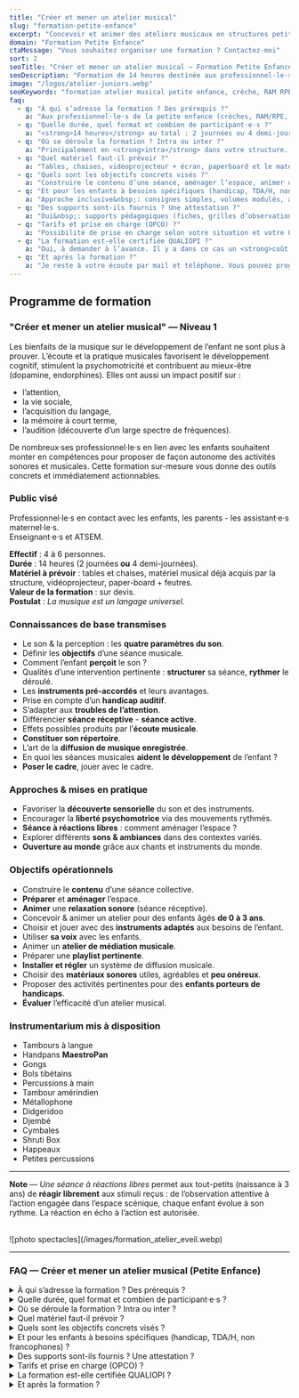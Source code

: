 ```yaml
---
title: "Créer et mener un atelier musical"
slug: "formation-petite-enfance"
excerpt: "Concevoir et animer des ateliers musicaux en structures petite enfance."
domain: "Formation Petite Enfance"
ctaMessage: "Vous souhaitez organiser une formation ? Contactez-moi"
sort: 2
seoTitle: "Créer et mener un atelier musical — Formation Petite Enfance (Niveau 1)"
seoDescription: "Formation de 14 heures destinée aux professionnel·le·s de la petite enfance : construire et animer des ateliers musicaux, répertoire, voix, instruments, aménagement de l’espace."
image: "/logos/atelier-juniors.webp"
seoKeywords: "formation atelier musical petite enfance, crèche, RAM RPE, ATSEM, enseignants, séance à réactions libres, instruments pré-accordés, aménagement de l’espace, répertoire comptines, médiation musicale"
faq:
  - q: "À qui s’adresse la formation ? Des prérequis ?"
    a: "Aux professionnel·le·s de la petite enfance (crèches, RAM/RPE, multi-accueil), enseignant·e·s, ATSEM et assistant·e·s maternel·le·s. Aucun prérequis musical&nbsp;: on part du terrain et on pratique."
  - q: "Quelle durée, quel format et combien de participant·e·s ?"
    a: "<strong>14 heures</strong> au total : 2 journées ou 4 demi-journées. Groupe idéal de <strong>4 à 6 personnes</strong> pour un accompagnement concret et individualisé."
  - q: "Où se déroule la formation ? Intra ou inter ?"
    a: "Principalement en <strong>intra</strong> dans votre structure. Possibilité d’<strong>inter</strong> si vous mutualisez avec des établissements proches."
  - q: "Quel matériel faut-il prévoir ?"
    a: "Tables, chaises, vidéoprojecteur + écran, paperboard et le matériel musical déjà présent. J’apporte un instrumentarium de démonstration pour les ateliers pratiques."
  - q: "Quels sont les objectifs concrets visés ?"
    a: "Construire le contenu d’une séance, aménager l’espace, animer une relaxation sonore, concevoir un atelier adapté aux jeunes enfants, choisir des instruments adaptés, travailler la voix, bâtir une playlist, régler un système de diffusion, et évaluer l’atelier."
  - q: "Et pour les enfants à besoins spécifiques (handicap, TDA/H, non francophones) ?"
    a: "Approche inclusive&nbsp;: consignes simples, volumes modulés, alternance écoute/jeu, séance à réactions libres, adaptations matérielles et rythmiques."
  - q: "Des supports sont-ils fournis ? Une attestation ?"
    a: "Oui&nbsp;: supports pédagogiques (fiches, grilles d’observation, exemples de playlists, vidéos en ligne) et attestation de réalisation en fin de formation."
  - q: "Tarifs et prise en charge (OPCO) ?"
    a: "Possibilité de prise en charge selon votre situation et votre OPCO. Contact devis&nbsp;: cliquez sur <em>Demander un devis</em> en bas de page."
  - q: "La formation est-elle certifiée QUALIOPI ?"
    a: "Oui, à demander à l’avance. Il y a dans ce cas un <strong>coût supplémentaire</strong> à la charge du client."
  - q: "Et après la formation ?"
    a: "Je reste à votre écoute par mail et téléphone. Vous pouvez programmer ultérieurement le <strong>niveau&nbsp;2</strong> puis le <strong>niveau&nbsp;3</strong> de la formation."
---
```


## Programme de formation  
### "Créer et mener un atelier musical" — Niveau 1

Les bienfaits de la musique sur le développement de l’enfant ne sont plus à prouver. L’écoute et la pratique musicales favorisent le développement cognitif, stimulent la psychomotricité et contribuent au mieux-être (dopamine, endorphines). Elles ont aussi un impact positif sur :  
- l’attention,  
- la vie sociale,  
- l’acquisition du langage,  
- la mémoire à court terme,  
- l’audition (découverte d’un large spectre de fréquences).

De nombreux·ses professionnel·le·s en lien avec les enfants souhaitent monter en compétences pour proposer de façon autonome des activités sonores et musicales. Cette formation sur-mesure vous donne des outils concrets et immédiatement actionnables.


### Public visé
Professionnel·le·s en contact avec les enfants, les parents - les assistant·e·s maternel·le·s.  
Enseignant·e·s et ATSEM.

**Effectif** : 4 à 6 personnes.  
**Durée** : 14 heures (2 journées **ou** 4 demi-journées).  
**Matériel à prévoir** : tables et chaises, matériel musical déjà acquis par la structure, vidéoprojecteur, paper-board + feutres.  
**Valeur de la formation** : sur devis.  
**Postulat** : *La musique est un langage universel.*


### Connaissances de base transmises
- Le son & la perception : les **quatre paramètres du son**.  
- Définir les **objectifs** d’une séance musicale.  
- Comment l’enfant **perçoit** le son ?  
- Qualités d’une intervention pertinente : **structurer** sa séance, **rythmer** le déroulé.  
- Les **instruments pré-accordés** et leurs avantages.  
- Prise en compte d’un **handicap auditif**.  
- S’adapter aux **troubles de l’attention**.  
- Différencier **séance réceptive** - **séance active**.  
- Effets possibles produits par l’**écoute musicale**.  
- **Constituer son répertoire**.  
- L’art de la **diffusion de musique enregistrée**.  
- En quoi les séances musicales **aident le développement** de l’enfant ?  
- **Poser le cadre**, jouer avec le cadre.


### Approches & mises en pratique
- Favoriser la **découverte sensorielle** du son et des instruments.  
- Encourager la **liberté psychomotrice** via des mouvements rythmés.  
- **Séance à réactions libres** : comment aménager l’espace ?  
- Explorer différents **sons & ambiances** dans des contextes variés.  
- **Ouverture au monde** grâce aux chants et instruments du monde.

### Objectifs opérationnels
- Construire le **contenu** d’une séance collective.  
- **Préparer** et **aménager** l’espace.  
- **Animer** une **relaxation sonore** (séance réceptive).  
- Concevoir & animer un atelier pour des enfants âgés **de 0 à 3 ans**.  
- Choisir et jouer avec des **instruments adaptés** aux besoins de l’enfant.  
- Utiliser **sa voix** avec les enfants.  
- Animer un **atelier de médiation musicale**.  
- Préparer une **playlist pertinente**.  
- **Installer et régler** un système de diffusion musicale.  
- Choisir des **matériaux sonores** utiles, agréables et **peu onéreux**.  
- Proposer des activités pertinentes pour des **enfants porteurs de handicaps**.  
- **Évaluer** l’efficacité d’un atelier musical.

### Instrumentarium mis à disposition
- Tambours à langue
- Handpans **MaestroPan**
- Gongs
- Bols tibétains
- Percussions à main
- Tambour amérindien
- Métallophone
- Didgeridoo
- Djembé
- Cymbales
- Shruti Box
- Happeaux
- Petites percussions

---

**Note** — *Une séance à réactions libres* permet aux tout-petits (naissance à 3 ans) de **réagir librement** aux stimuli reçus : de l’observation attentive à l’action engagée dans l’espace scénique, chaque enfant évolue à son rythme. La réaction en écho à l’action est autorisée.

<br />
![photo spectacles](/images/formation_atelier_eveil.webp)

---
### FAQ — Créer et mener un atelier musical (Petite Enfance)

<details>
  <summary>À qui s’adresse la formation ? Des prérequis ?</summary>
  Aux professionnel·le·s de la petite enfance (crèches, RAM/RPE, multi-accueil), enseignant·e·s, ATSEM et assistant·e·s maternel·le·s.  
  Aucun prérequis musical : on part du terrain et on pratique.
</details>

<details>
  <summary>Quelle durée, quel format et combien de participant·e·s ?</summary>
  <strong>14 heures</strong> au total : 2 journées ou 4 demi-journées.  
  Groupe idéal de <strong>4 à 6 personnes</strong> pour un accompagnement concret et individualisé.
</details>

<details>
  <summary>Où se déroule la formation ? Intra ou inter ?</summary>
  Principalement en <strong>intra</strong> dans votre structure.  
  Possibilité d’<strong>inter</strong> si vous mutualisez avec des établissements proches.
</details>

<details>
  <summary>Quel matériel faut-il prévoir ?</summary>
  Tables, chaises, vidéoprojecteur + écran, paperboard et le matériel musical déjà présent.  
  J’apporte un instrumentarium de démonstration pour les ateliers pratiques.
</details>

<details>
  <summary>Quels sont les objectifs concrets visés ?</summary>
  Construire le contenu d’une séance, aménager l’espace, animer une relaxation sonore, concevoir un atelier adapté aux jeunes enfants, choisir des instruments adaptés, travailler la voix, bâtir une playlist, régler un système de diffusion, et évaluer l’atelier.
</details>

<details>
  <summary>Et pour les enfants à besoins spécifiques (handicap, TDA/H, non francophones) ?</summary>
  Approche inclusive : consignes simples, volumes modulés, alternance écoute/jeu, séance à réactions libres, adaptations matérielles et rythmiques.
</details>

<details>
  <summary>Des supports sont-ils fournis ? Une attestation ?</summary>
  Oui : supports pédagogiques (fiches, grilles d’observation, exemples de playlists, vidéos en ligne) et attestation de réalisation en fin de formation.
</details>

<details>
  <summary>Tarifs et prise en charge (OPCO) ?</summary>
  Possibilité de prise en charge selon votre situation et votre OPCO.  
  Contact devis : cliquez sur <em>Demander un devis</em> en bas de page.
</details>

<details>
  <summary>La formation est-elle certifiée QUALIOPI ?</summary>
  Oui, à demander à l’avance.  
  Il y a dans ce cas un <strong>coût supplémentaire</strong> à la charge du client.
</details>

<details>
  <summary>Et après la formation ?</summary>
  Je reste à votre écoute par mail et téléphone.  
  Vous pouvez programmer ultérieurement le <strong>niveau 2</strong> puis le <strong>niveau 3</strong> de la formation.
</details>
